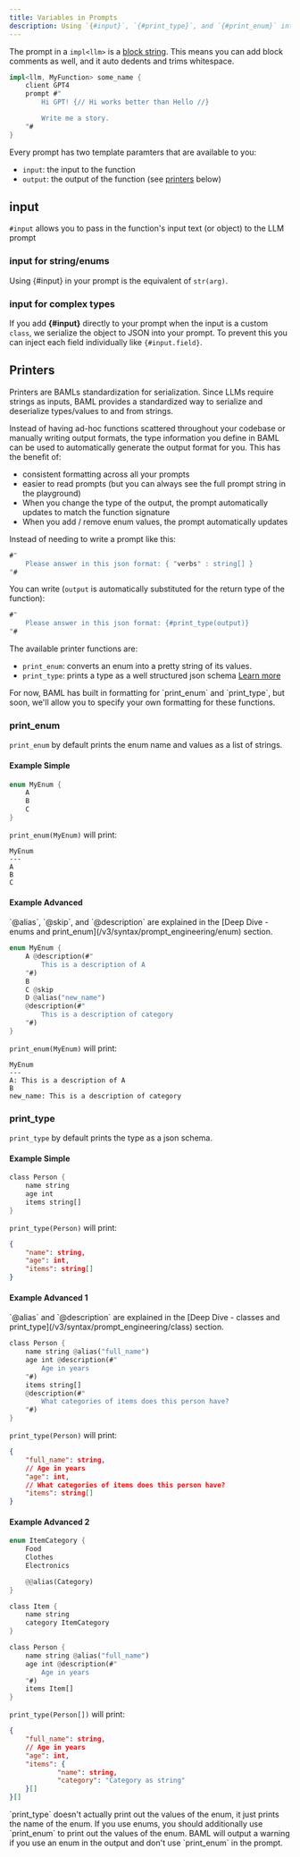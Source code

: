 ```yaml
---
title: Variables in Prompts
description: Using `{#input}`, `{#print_type}`, and `{#print_enum}` into the prompt
---
```


The prompt in a `impl<llm>` is a [block string](/v3/syntax/strings#block-strings). This means you can add block comments as well, and it auto dedents and trims whitespace.

```rust
impl<llm, MyFunction> some_name {
    client GPT4
    prompt #"
        Hi GPT! {// Hi works better than Hello //}

        Write me a story.
    "#
}
```

Every prompt has two template paramters that are available to you:

- `input`: the input to the function
- `output`: the output of the function (see [printers](#printers) below)

## input

`#input` allows you to pass in the function's input text (or object) to the LLM prompt

### input for string/enums

Using \{#input\} in your prompt is the equivalent of `str(arg)`.

### input for complex types

If you add **\{#input\}** directly to your prompt when the input is a custom `class`, we serialize the object to JSON into your prompt. To prevent this you can inject each field individually like `{#input.field}`.

## Printers

Printers are BAMLs standardization for serialization. Since LLMs require strings as inputs, BAML provides a standardized way to serialize and deserialize types/values to and from strings.

Instead of having ad-hoc functions scattered throughout your codebase or manually writing output formats, the type information you define in BAML can be used to automatically generate the output format for you. This has the benefit of:

- consistent formatting across all your prompts
- easier to read prompts (but you can always see the full prompt string in the playground)
- When you change the type of the output, the prompt automatically updates to match the function signature
- When you add / remove enum values, the prompt automatically updates

Instead of needing to write a prompt like this:

```rust
#"
    Please answer in this json format: { "verbs" : string[] }
"#
```

You can write (`output` is automatically substituted for the return type of the function):

```rust
#"
    Please answer in this json format: {#print_type(output)}
"#
```

The available printer functions are:

- `print_enum`: converts an enum into a pretty string of its values.
- `print_type`: prints a type as a well structured json schema [Learn more](/v3/syntax/prompt_engineering/type)

<Info>
  For now, BAML has built in formatting for `print_enum` and `print_type`, but
  soon, we'll allow you to specify your own formatting for these functions.
</Info>

### print_enum

`print_enum` by default prints the enum name and values as a list of strings.

#### Example Simple

```rust
enum MyEnum {
    A
    B
    C
}
```

`print_enum(MyEnum)` will print:

```
MyEnum
---
A
B
C
```

#### Example Advanced

<Tip>
  `@alias`, `@skip`, and `@description` are explained in the [Deep Dive - enums
  and print_enum](/v3/syntax/prompt_engineering/enum) section.
</Tip>

```rust
enum MyEnum {
    A @description(#"
        This is a description of A
    "#)
    B
    C @skip
    D @alias("new_name")
    @description(#"
        This is a description of category
    "#)
}
```

`print_enum(MyEnum)` will print:

```
MyEnum
---
A: This is a description of A
B
new_name: This is a description of category
```

### print_type

`print_type` by default prints the type as a json schema.

#### Example Simple

```rust
class Person {
    name string
    age int
    items string[]
}

```

`print_type(Person)` will print:

```json
{
    "name": string,
    "age": int,
    "items": string[]
}
```

#### Example Advanced 1

<Tip>
  `@alias` and `@description` are explained in the [Deep Dive - classes and
  print_type](/v3/syntax/prompt_engineering/class) section.
</Tip>

```rust
class Person {
    name string @alias("full_name")
    age int @description(#"
        Age in years
    "#)
    items string[]
    @description(#"
        What categories of items does this person have?
    "#)
}
```

`print_type(Person)` will print:

```json
{
    "full_name": string,
    // Age in years
    "age": int,
    // What categories of items does this person have?
    "items": string[]
}
```

#### Example Advanced 2

```rust
enum ItemCategory {
    Food
    Clothes
    Electronics

    @@alias(Category)
}

class Item {
    name string
    category ItemCategory
}

class Person {
    name string @alias("full_name")
    age int @description(#"
        Age in years
    "#)
    items Item[]
}
```

`print_type(Person[])` will print:

```json
{
    "full_name": string,
    // Age in years
    "age": int,
    "items": {
            "name": string,
            "category": "Category as string"
    }[]
}[]
```

<Warning>
  `print_type` doesn't actually print out the values of the enum, it just prints
  the name of the enum. If you use enums, you should additionally use
  `print_enum` to print out the values of the enum. BAML will output a warning
  if you use an enum in the output and don't use `print_enum` in the prompt.
</Warning>
